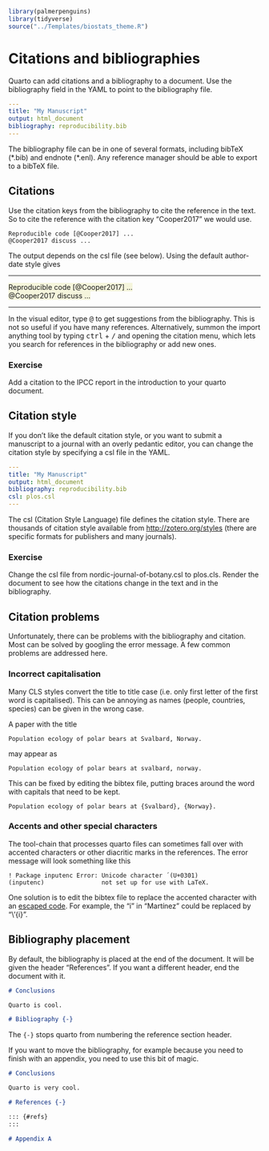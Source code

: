 ```r
library(palmerpenguins)
library(tidyverse)
source("../Templates/biostats_theme.R")
```

# Citations and bibliographies

Quarto can add citations and a bibliography to a document. Use the bibliography field in the YAML to point to the bibliography file.

``` yaml
---
title: "My Manuscript"
output: html_document
bibliography: reproducibility.bib
---
```

The bibliography file can be in one of several formats, including bibTeX (\*.bib) and endnote (\*.enl). Any reference manager should be able to export to a bibTeX file.

## Citations

Use the citation keys from the bibliography to cite the reference in the text. So to cite the reference with the citation key "Cooper2017" we would use.

    Reproducible code [@Cooper2017] ...
    @Cooper2017 discuss ...

The output depends on the csl file (see below).
Using the default author-date style gives

<hr>

[Reproducible code [@Cooper2017] ...\
@Cooper2017 discuss ...\
]{style="background-color: Beige;"}

<hr>

In the visual editor, type <kbd>\@</kbd> to get suggestions from the bibliography. 
This is not so useful if you have many references. Alternatively, summon the import anything tool by typing <kbd>ctrl</kbd> + <kbd>/</kbd> and opening the citation menu, which lets you search for references in the bibliography or add new ones.

### Exercise {.unnumbered .facta .toc-ignore}

Add a citation to the IPCC report in the introduction to your quarto document.

## Citation style

If you don't like the default citation style, or you want to submit a manuscript to a journal with an overly pedantic editor, you can change the citation style by specifying a csl file in the YAML.

``` yaml
---
title: "My Manuscript"
output: html_document
bibliography: reproducibility.bib
csl: plos.csl
---
```

The csl (Citation Style Language) file defines the citation style. There are thousands of citation style available from <http://zotero.org/styles> (there are specific formats for publishers and many journals).

### Exercise {.unnumbered .facta .toc-ignore}

Change the csl file from nordic-journal-of-botany.csl to plos.cls.
Render the document to see how the citations change in the text and in the bibliography.


## Citation problems

Unfortunately, there can be problems with the bibliography and citation. Most can be solved by googling the error message. A few common problems are addressed here.

### Incorrect capitalisation

Many CLS styles convert the title to title case (i.e. only first letter of the first word is capitalised). This can be annoying as names (people, countries, species) can be given in the wrong case.

A paper with the title

`Population ecology of polar bears at Svalbard, Norway.`

may appear as

`Population ecology of polar bears at svalbard, norway.`

This can be fixed by editing the bibtex file, putting braces around the word with capitals that need to be kept.

`Population ecology of polar bears at {Svalbard}, {Norway}.`

### Accents and other special characters

The tool-chain that processes quarto files can sometimes fall over with accented characters or other diacritic marks in the references. The error message will look something like this

    ! Package inputenc Error: Unicode character ́ (U+0301)
    (inputenc)                not set up for use with LaTeX.

One solution is to edit the bibtex file to replace the accented character with an [escaped code](https://en.wikibooks.org/wiki/LaTeX/Special_Characters#Escaped_codes). For example, the "í" in "Martínez" could be replaced by "\\'{i}".

## Bibliography placement

By default, the bibliography is placed at the end of the document. It will be given the header "References". If you want a different header, end the document with it.

``` markdown
# Conclusions

Quarto is cool.

# Bibliography {-}
```

The `{-}` stops quarto from numbering the reference section header.

If you want to move the bibliography, for example because you need to finish with an appendix, you need to use this bit of magic.

``` markdown
# Conclusions

Quarto is very cool.

# References {-}

::: {#refs}
:::

# Appendix A
```
